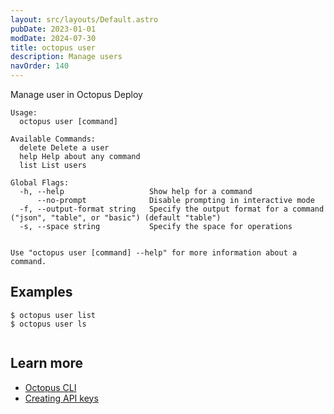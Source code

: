 ```yaml
---
layout: src/layouts/Default.astro
pubDate: 2023-01-01
modDate: 2024-07-30
title: octopus user
description: Manage users
navOrder: 140
---
```


Manage user in Octopus Deploy

```
Usage:
  octopus user [command]

Available Commands:
  delete Delete a user
  help Help about any command
  list List users

Global Flags:
  -h, --help                   Show help for a command
      --no-prompt              Disable prompting in interactive mode
  -f, --output-format string   Specify the output format for a command ("json", "table", or "basic") (default "table")
  -s, --space string           Specify the space for operations


Use "octopus user [command] --help" for more information about a command.
```

## Examples

<SamplesInstance />

```
$ octopus user list
$ octopus user ls


```

## Learn more

- [Octopus CLI](/docs/octopus-rest-api/cli)
- [Creating API keys](/docs/octopus-rest-api/how-to-create-an-api-key)